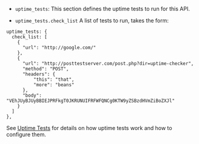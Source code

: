 ---
---

* `uptime_tests`: This section defines the uptime tests to run for this API.

* `uptime_tests.check_list` A list of tests to run, takes the form:

```{.copyWrapper}
uptime_tests: {
  check_list: [
    {
      "url": "http://google.com/"
    },
    {
      "url": "http://posttestserver.com/post.php?dir=uptime-checker",
      "method": "POST",
      "headers": {
          "this": "that",
          "more": "beans"
      },
      "body": "VEhJUyBJUyBBIEJPRFkgT0JKRUNUIFRFWFQNCg0KTW9yZSBzdHVmZiBoZXJl"
    }
  ]
},
```
        
    
See [Uptime Tests](/5.7/tyk-self-managed#conduct-uptime-tests) for details on how uptime tests work and how to configure them.

